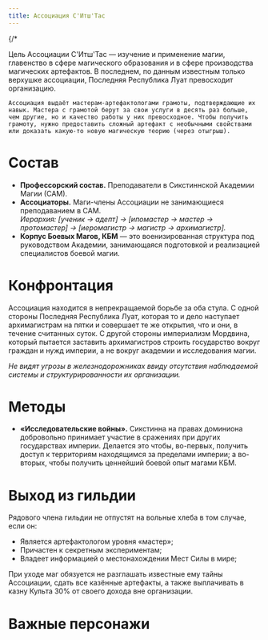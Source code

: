 ```yaml
---
title: Ассоциация С'Итш'Тас
---
```


{/* <Audio fixed src="/menu/guidebook/guilds/association/Pilot - Magic.mp3" /> */}

<ButtonCover title="Ассоциация С'Итш'Тас" src="/menu/guidebook/guilds/association/pic.jpg" author="Jonas Jakobsson" authorHref="https://www.artstation.com/jonasjakobsson"/>
<BlockquoteBox text attention>
    Цель Ассоциации С'Итш'Тас — изучение и применение магии, главенство в сфере магического образования и в сфере производства магических артефактов. В последнем, по данным известным только верхушке ассоциации, Последняя Республика Луат превосходит организацию.

    Ассоциация выдаёт мастерам-артефактологами грамоты, подтверждающие их навык. Мастера с грамотой берут за свои услуги в десять раз больше, чем другие, но и качество работы у них превосходное. Чтобы получить грамоту, нужно предоставить сложный артефакт с необычными свойствами или доказать какую-то новую магическую теорию (через отыгрыш).
</BlockquoteBox>

# Состав
* **Профессорский состав.** Преподаватели в Сикстиннской Академии Магии (САМ).
* **Ассоциаторы.** Маги-члены Ассоциации не занимающиеся преподаванием в САМ.  
*Иерархия: [ученик → адепт] → [ипомастер → мастер → протомастер] → [иеромагистр → магистр → архимагистр].*
* **Корпус Боевых Магов, КБМ** — это военизированная структура под руководством Академии, занимающаяся подготовкой и реализацией специалистов боевой магии.

# Конфронтация 
Ассоциация находится в непрекращаемой борьбе за оба стула. С одной стороны Последняя Республика Луат, которая то и дело наступает архимагистрам на пятки и совершает те же открытия, что и они, в течение считанных суток. С другой стороны империализм Мордвина, который пытается заставить архимагистров строить государство вокруг граждан и нужд империи, а не вокруг академии и исследования магии.

*Не видят угрозы в железнодорожниках ввиду отсутствия наблюдаемой системы и структурированности их организации.*

# Методы
* **«Исследовательские войны».** Сикстинна на правах доминиона добровольно принимает участие в сражениях при других государствах империи. Делается это чтобы, во-первых, получить доступ к территориям находящимся за пределами империи; а во-вторых, чтобы получить ценнейший боевой опыт магами КБМ.

# Выход из гильдии
Рядового члена гильдии не отпустят на вольные хлеба в том случае, если он:

* Является артефактологом уровня «мастер»;
* Причастен к секретным экспериментам;
* Владеет информацией о местонахождении Мест Силы в мире; 

При уходе маг обязуется не разглашать известные ему тайны Ассоциации, сдать все казённые артефакты, а также выплачивать в казну Культа 30% от своего дохода вне организации.

# Важные персонажи
<CharacterList guildFilter="Ассоциация"/>
